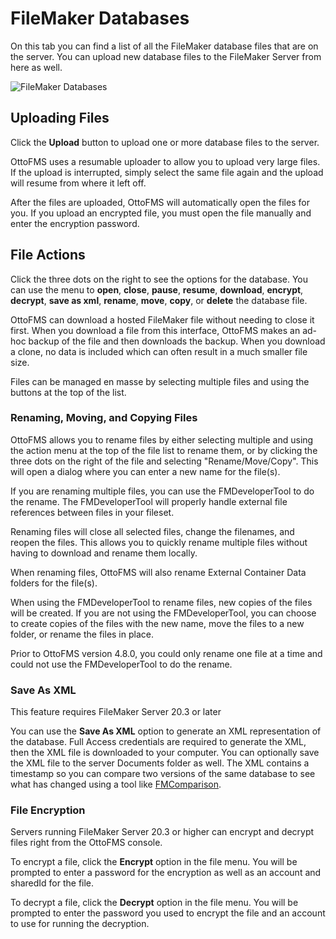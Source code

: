 
# FileMaker Databases

On this tab you can find a list of all the FileMaker database files that are on the server. You can upload new database files to the FileMaker Server from here as well.

![FileMaker Databases](/img/ottofms/console/fms-databases.png)

## Uploading Files

Click the **Upload** button to upload one or more database files to the server.

OttoFMS uses a resumable uploader to allow you to upload very large files. If the upload is interrupted, simply select the same file again and the upload will resume from where it left off.

After the files are uploaded, OttoFMS will automatically open the files for you. If you upload an encrypted file, you must open the file manually and enter the encryption password.

## File Actions

Click the three dots on the right to see the options for the database. You can use the menu to **open**, **close**, **pause**, **resume**, **download**, **encrypt**, **decrypt**, **save as xml**, **rename**, **move**, **copy**, or **delete** the database file.

OttoFMS can download a hosted FileMaker file without needing to close it first. When you download a file from this interface, OttoFMS makes an ad-hoc backup of the file and then downloads the backup. When you download a clone, no data is included which can often result in a much smaller file size.

Files can be managed en masse by selecting multiple files and using the buttons at the top of the list.

### Renaming, Moving, and Copying Files

OttoFMS allows you to rename files by either selecting multiple and using the action menu at the top of the file list to rename them, or by clicking the three dots on the right of the file and selecting "Rename/Move/Copy". This will open a dialog where you can enter a new name for the file(s).

If you are renaming multiple files, you can use the FMDeveloperTool to do the rename. The FMDeveloperTool will properly handle external file references between files in your fileset.

Renaming files will close all selected files, change the filenames, and reopen the files. This allows you to quickly rename multiple files without having to download and rename them locally.

When renaming files, OttoFMS will also rename External Container Data folders for the file(s).

When using the FMDeveloperTool to rename files, new copies of the files will be created. If you are not using the FMDeveloperTool, you can choose to create copies of the files with the new name, move the files to a new folder, or rename the files in place.

<Callout type="info">
  Prior to OttoFMS version 4.8.0, you could only rename one file at a time and
  could not use the FMDeveloperTool to do the rename.
</Callout>

### Save As XML

<Callout type="info">
  This feature requires FileMaker Server 20.3 or later
</Callout>

You can use the **Save As XML** option to generate an XML representation of the database. Full Access credentials are required to generate the XML, then the XML file is downloaded to your computer. You can optionally save the XML file to the server Documents folder as well. The XML contains a timestamp so you can compare two versions of the same database to see what has changed using a tool like [FMComparison](https://www.fmcomparison.com/).

### File Encryption

Servers running FileMaker Server 20.3 or higher can encrypt and decrypt files right from the OttoFMS console.

To encrypt a file, click the **Encrypt** option in the file menu. You will be prompted to enter a password for the encryption as well as an account and sharedId for the file.

To decrypt a file, click the **Decrypt** option in the file menu. You will be prompted to enter the password you used to encrypt the file and an account to use for running the decryption.
